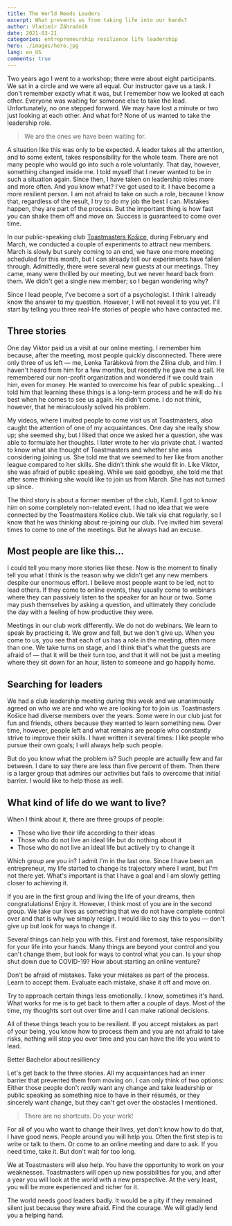 ```yaml
---
title: The World Needs Leaders
excerpt: What prevents us from taking life into our hands?
author: Vladimír Záhradník
date: 2021-03-21
categories: entrepreneurship resilience life leadership
hero: ./images/hero.jpg
lang: en_US
comments: true
---
```


Two years ago I went to a workshop; there were about eight participants. We sat in a circle and we were all equal. Our instructor gave us a task. I don't remember exactly what it was, but I remember how we looked at each other. Everyone was waiting for someone else to take the lead. Unfortunately, no one stepped forward. We may have lost a minute or two just looking at each other. And what for? None of us wanted to take the leadership role.

> We are the ones we have been waiting for.

A situation like this was only to be expected. A leader takes all the attention, and to some extent, takes responsibility for the whole team. There are not many people who would go into such a role voluntarily. That day, however, something changed inside me. I told myself that I never wanted to be in such a situation again. Since then, I have taken on leadership roles more and more often. And you know what? I've got used to it. I have become a more resilient person. I am not afraid to take on such a role, because I know that, regardless of the result, I try to do my job the best I can. Mistakes happen, they are part of the process. But the important thing is how fast you can shake them off and move on. Success is guaranteed to come over time.

In our public-speaking club [Toastmasters Košice][tm-kosice], during February and March, we conducted a couple of experiments to attract new members. March is slowly but surely coming to an end, we have one more meeting scheduled for this month, but I can already tell our experiments have fallen through. Admittedly, there were several new guests at our meetings. They came, many were thrilled by our meeting, but we never heard back from them. We didn't get a single new member; so I began wondering why?

Since I lead people, I've become a sort of a psychologist. I think I already know the answer to my question. However, I will not reveal it to you yet. I'll start by telling you three real-life stories of people who have contacted me.

## Three stories
One day Viktor paid us a visit at our online meeting. I remember him because, after the meeting, most people quickly disconnected. There were only three of us left — me, Lenka Tarábková from the Žilina club, and him. I haven't heard from him for a few months, but recently he gave me a call. He remembered our non-profit organization and wondered if we could train him, even for money. He wanted to overcome his fear of public speaking... I told him that learning these things is a long-term process and he will do his best when he comes to see us again. He didn't come. I do not think, however, that he miraculously solved his problem.

My videos, where I invited people to come visit us at Toastmasters, also caught the attention of one of my acquaintances. One day she really show up; she seemed shy, but I liked that once we asked her a question, she was able to formulate her thoughts. I later wrote to her via private chat. I wanted to know what she thought of Toastmasters and whether she was considering joining us. She told me that we seemed to her like from another league compared to her skills. She didn't think she would fit in. Like Viktor, she was afraid of public speaking. While we said goodbye, she told me that after some thinking she would like to join us from March. She has not turned up since.

The third story is about a former member of the club, Kamil. I got to know him on some completely non-related event. I had no idea that we were connected by the Toastmasters Košice club. We talk via chat regularly, so I know that he was thinking about re-joining our club. I've invited him several times to come to one of the meetings. But he always had an excuse.

## Most people are like this...
I could tell you many more stories like these. Now is the moment to finally tell you what I think is the reason why we didn't get any new members despite our enormous effort. I believe most people want to be led, not to lead others. If they come to online events, they usually come to webinars where they can passively listen to the speaker for an hour or two. Some may push themselves by asking a question, and ultimately they conclude the day with a feeling of how productive they were.

Meetings in our club work differently. We do not do webinars. We learn to speak by practicing it. We grow and fall, but we don't give up. When you come to us, you see that each of us has a role in the meeting, often more than one. We take turns on stage, and I think that's what the guests are afraid of — that it will be their turn too, and that it will not be just a meeting where they sit down for an hour, listen to someone and go happily home.

## Searching for leaders
We had a club leadership meeting during this week and we unanimously agreed on who we are and who we are looking for to join us. Toastmasters Košice had diverse members over the years. Some were in our club just for fun and friends, others because they wanted to learn something new. Over time, however, people left and what remains are people who constantly strive to improve their skills. I have written it several times: I like people who pursue their own goals; I will always help such people.

But do you know what the problem is? Such people are actually few and far between. I dare to say there are less than five percent of them. Then there is a larger group that admires our activities but fails to overcome that initial barrier. I would like to help those as well.

## What kind of life do we want to live?
When I think about it, there are three groups of people:
- Those who live their life according to their ideas
- Those who do not live an ideal life but do nothing about it
- Those who do not live an ideal life but actively try to change it

Which group are you in? I admit I'm in the last one. Since I have been an entrepreneur, my life started to change its trajectory where I want, but I'm not there yet. What's important is that I have a goal and I am slowly getting closer to achieving it.

If you are in the first group and living the life of your dreams, then congratulations! Enjoy it. However, I think most of you are in the second group. We take our lives as something that we do not have complete control over and that is why we simply resign. I would like to say this to you — don't give up but look for ways to change it.

Several things can help you with this. First and foremost, take responsibility for your life into your hands. Many things are beyond your control and you can't change them, but look for ways to control what you can. Is your shop shut down due to COVID-19? How about starting an online venture?

Don't be afraid of mistakes. Take your mistakes as part of the process. Learn to accept them. Evaluate each mistake, shake it off and move on.

Try to approach certain things less emotionally. I know, sometimes it's hard. What works for me is to get back to them after a couple of days. Most of the time, my thoughts sort out over time and I can make rational decisions.

All of these things teach you to be resilient. If you accept mistakes as part of your being, you know how to process them and you are not afraid to take risks, nothing will stop you over time and you can have the life you want to lead. 

<div class="Image__Medium">
  <YouTube videoId="Suwr1IFAxfs" />
  <figcaption>Better Bachelor about resilliency</figcaption>
</div>

Let's get back to the three stories. All my acquaintances had an inner barrier that prevented them from moving on. I can only think of two options: Either those people don't *really* want any change and take leadership or public speaking as something nice to have in their résumés, or they sincerely want change, but they can't get over the obstacles I mentioned.

> There are no shortcuts. Do your work!

For all of you who want to change their lives, yet don't know how to do that, I have good news. People around you will help you. Often the first step is to write or talk to them. Or come to an online meeting and dare to ask. If you need time, take it. But don't wait for too long.

We at Toastmasters will also help. You have the opportunity to work on your weaknesses. Toastmasters will open up new possibilities for you, and after a year you will look at the world with a new perspective. At the very least, you will be more experienced and richer for it.

The world needs good leaders badly. It would be a pity if they remained silent just because they were afraid. Find the courage. We will gladly lend you a helping hand.


[//]: # (Used references)
[tm-kosice]: https://www.toastmasterskosice.sk/
